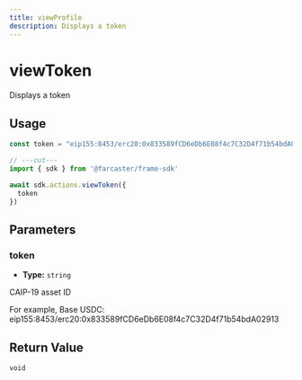 ```yaml
---
title: viewProfile
description: Displays a token
---
```


# viewToken

Displays a token

## Usage

```ts twoslash
const token = "eip155:8453/erc20:0x833589fCD6eDb6E08f4c7C32D4f71b54bdA02913";

// ---cut---
import { sdk } from '@farcaster/frame-sdk'

await sdk.actions.viewToken({ 
  token
})
```

## Parameters

### token

- **Type:** `string`

CAIP-19 asset ID

For example, Base USDC: eip155:8453/erc20:0x833589fCD6eDb6E08f4c7C32D4f71b54bdA02913


## Return Value

`void`



